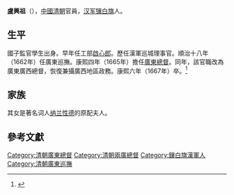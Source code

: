 '''盧興祖'''（{{bd|？||1667年||L}}），[[中國|中國]][[清朝|清朝]]官員，[[汉军|汉军]][[镶白旗|镶白旗]]人。

==生平==
國子監官學生出身。早年任工部[[啟心郎|啟心郎]]。歷任漢軍巡城理事官。順治十八年（1662年）任廣東巡撫。康熙四年（1665年）擔任[[兩廣總督|廣東總督]]。同年，該官職改為廣東廣西總督，恢復兼攝廣西地區政務。康熙六年（1667年）卒。<ref>{{Cite web |url=http://archive.ihp.sinica.edu.tw/ttscgi/ttsquery?0:16630330:mctauac:TM%3D%BFc%BF%B3%AF%AA |title=(明–清)盧興祖 |access-date=2015-03-29 |archive-date=2019-08-11 |archive-url=https://web.archive.org/web/20190811011732/http://archive.ihp.sinica.edu.tw/ttscgi/ttsquery?0:16630330:mctauac:TM%3D%BFc%BF%B3%AF%AA |dead-url=no }}</ref>

==家族==
其女是著名词人[[纳兰性德|纳兰性德]]的原配夫人。

==參考文獻==
{{Reflist}}

{{start box}}
{{s-off}}
{{s-before|[[李棲鳳|李棲鳳]]}}
{{s-title|[[兩廣總督|廣東總督]]（專轄廣東軍政）|任職期間：1665年4月2日－1665年7月4日}}
{{s-after|盧興祖}}
{{s-before|盧興祖}}
{{s-title|[[兩廣總督|兩廣總督]]（攝廣東及廣西軍政）|任職期間：1665年7月4日－1667年12月30日}}
{{s-after|[[周有德|周有德]]}}
{{end box}}


[[Category:清朝廣東總督|Category:清朝廣東總督]]
[[Category:清朝兩廣總督|Category:清朝兩廣總督]]
[[Category:鑲白旗漢軍人|Category:鑲白旗漢軍人]]
[[Category:清朝廣東巡撫|Category:清朝廣東巡撫]]